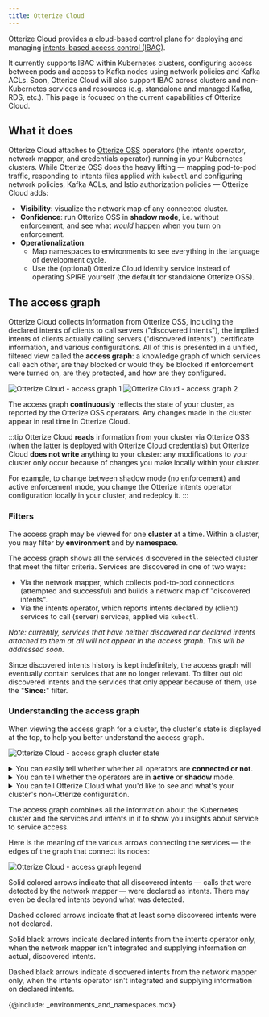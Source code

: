 ```yaml
---
title: Otterize Cloud
---
```


Otterize Cloud provides a cloud-based control plane for deploying and managing [intents-based access control (IBAC)](/overview/intent-based-access-control).

It currently supports IBAC within Kubernetes clusters, configuring access between pods and access to Kafka nodes using network policies and Kafka ACLs.
Soon, Otterize Cloud will also support IBAC across clusters and non-Kubernetes services and resources (e.g. standalone and managed Kafka, RDS, etc.).
This page is focused on the current capabilities of Otterize Cloud.

## What it does

Otterize Cloud attaches to [Otterize OSS](/otterize-oss) operators (the intents operator, network mapper, and credentials operator) running in your Kubernetes clusters.
While Otterize OSS does the heavy lifting &mdash; mapping pod-to-pod traffic, responding to intents files applied with `kubectl` and
configuring network policies, Kafka ACLs, and Istio authorization policies &mdash; Otterize Cloud adds:
- **Visibility**: visualize the network map of any connected cluster.
- **Confidence**: run Otterize OSS in **shadow mode**, i.e. without enforcement, and see what *would* happen when you turn on enforcement.
- **Operationalization**:
  - Map namespaces to environments to see everything in the language of development cycle.
  - Use the (optional) Otterize Cloud identity service instead of operating SPIRE yourself (the default for standalone Otterize OSS).

## The access graph

Otterize Cloud collects information from Otterize OSS, including the declared intents of clients to call servers ("discovered intents"),
the implied intents of clients actually calling servers ("discovered intents"), certificate information, and various configurations.
All of this is presented in a unified, filtered view called the **access graph**: a knowledge graph of which services call each other,
are they blocked or would they be blocked if enforcement were turned on, are they protected, and how are they configured.

![Otterize Cloud - access graph 1](/img/cloud-ui/access-graph-screenshot-1.png)
![Otterize Cloud - access graph 2](/img/cloud-ui/access-graph-screenshot-2.png)

The access graph **continuously** reflects the state of your cluster, as reported by the Otterize OSS operators. Any changes made in the cluster appear in real time in Otterize Cloud.

:::tip
Otterize Cloud **reads** information from your cluster via Otterize OSS (when the latter is deployed with Otterize Cloud credentials)
but Otterize Cloud **does not write** anything to your cluster: any modifications to your cluster only occur because of changes you make locally within your cluster.

For example, to change between shadow mode (no enforcement) and active enforcement mode, you change the Otterize intents operator configuration locally in your cluster, and redeploy it.
:::

### Filters

The access graph may be viewed for one **cluster** at a time. Within a cluster, you may filter by **environment** and by **namespace**.

The access graph shows all the services discovered in the selected cluster that meet the filter criteria. Services are discovered in one of two ways:
- Via the network mapper, which collects pod-to-pod connections (attempted and successful) and builds a network map of "discovered intents".
- Via the intents operator, which reports intents declared by (client) services to call (server) services, applied via `kubectl`.

*Note: currently, services that have neither discovered nor declared intents attached to them at all will not appear in the access graph. This will be addressed soon.*

Since discovered intents history is kept indefinitely, the access graph will eventually contain services that are no longer relevant.
To filter out old discovered intents and the services that only appear because of them, use the "**Since:**" filter.

### Understanding the access graph

When viewing the access graph for a cluster, the cluster's state is displayed at the top, to help you better understand the access graph.

![Otterize Cloud - access graph cluster state](/img/cloud-ui/access-graph-cluster-state.png)

<details>
<summary>You can easily tell whether whether all operators are <b>connected or not</b>.</summary>
For example, if either the network mapper or the intents operator is not connected,
the access graph will not be able to compare the discovered intents with the explicitly declared intents and show what calls are or would be blocked.
</details>
<details>
<summary>You can tell whether the operators are in <b>active</b> or <b>shadow</b> mode.</summary>

- If active, they are managing network policies and Kafka ACLs to enforce access controls (and authorize intended access).

- In shadow mode, you can build confidence in your IBAC rollout by seeing what would happen before you turn on enforcement.

</details>
<details>
<summary>You can tell Otterize Cloud what you'd like to see and what's your cluster's non-Otterize configuration.</summary>

- If you've set up a <b>global default deny</b> network policy that only allows pod-to-pod access if an explicit pod-to-pod network policy allows it, check this box.
The access graph will know that services are always protected unless those explicit policies are in place, and will show blocking information accordingly.
Note that the access graph assumes that Otterize is managing any (ingress) network policies beyond this global default deny.

- If you've set up a <b>global default deny</b> Istio authorization policy that only allows pod-to-pod HTTP access if an explicit Istio pod-to-pod authorization policy allows it, check this box.
The access graph will know that services are always protected unless those explicit policies are in place, and will show blocking information accordingly.
Note that the access graph assumes that Otterize is managing any Istio authorization policies beyond this global default deny.

- If you're only interested in some access controls, turn off the "<b>Use in access graph</b>"" toggles for those you're not interested in.
The access graph will not take those into account when calculating service and intents states,
and will not show alerts or recommendations related to them.

</details>

The access graph combines all the information about the Kubernetes cluster and the services and intents in it to show you insights about service to service access.

Here is the meaning of the various arrows connecting the services &mdash; the edges of the graph that connect its nodes:

![Otterize Cloud - access graph legend](/img/cloud-ui/access-graph-legend.png)

Solid colored arrows indicate that all discovered intents &mdash; calls that were detected by the network mapper &mdash; were declared as intents. There may even be declared intents beyond what was detected.

Dashed colored arrows indicate that at least some discovered intents were not declared.

Solid black arrows indicate declared intents from the intents operator only, when the network mapper isn't integrated and supplying information on actual, discovered intents.

Dashed black arrows indicate discovered intents from the network mapper only, when the intents operator isn't integrated and supplying information on declared intents.

{@include: _environments_and_namespaces.mdx}


